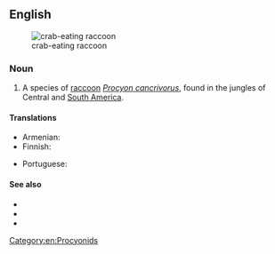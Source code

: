 ==English==
[[Image:Szop rakojad.jpg|thumb|crab-eating raccoon]]

===Noun===
{{en-noun|head=[[crab]]-[[eating]] [[raccoon]]}}

# A species of [[raccoon]] ''[[Procyon cancrivorus]]'', found in the jungles of Central and [[South America]].

====Translations====
{{trans-top|species of raccoon}}
* Armenian: {{t|hy|ջրարջ խեցգետնակեր|sc=Armn}}
* Finnish: {{t|fi|ravunsyöjäsupi}}
{{trans-mid}}
* Portuguese: {{t|pt|mão-pelada|m}}
{{trans-bottom}}

====See also====
* {{pedia}}
* {{specieslite|Procyon cancrivorus|i=1}}
* {{comcatlite|Procyon cancrivorus|i=1}}

[[Category:en:Procyonids]]